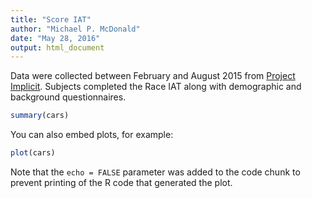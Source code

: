 ```yaml
---
title: "Score IAT"
author: "Michael P. McDonald"
date: "May 28, 2016"
output: html_document
---
```


Data were collected between February and August 2015 from [Project Implicit](http://projectimplicit.org).  Subjects completed the Race IAT along with demographic and background questionnaires.

```r
summary(cars)
```

You can also embed plots, for example:

```r
plot(cars)
```

Note that the `echo = FALSE` parameter was added to the code chunk to prevent printing of the R code that generated the plot.
